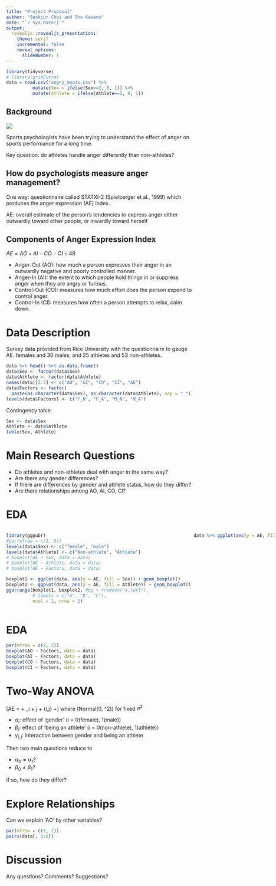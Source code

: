 ```yaml
---
title: "Project Proposal"
author: "Seokjun Choi and Sho Kawano"
date: "`r Sys.Date()`"
output:
  revealjs::revealjs_presentation: 
    theme: serif
    incremental: false
    reveal_options:
      slideNumber: T
---
```


```r
library(tidyverse)
# library(gridExtra)
data = read.csv("angry_moods.csv") %>% 
          mutate(Sex = ifelse(Sex==2, 0, 1)) %>% 
          mutate(Athlete = ifelse(Athlete==2, 0, 1))
```


## Background  


![](zidane.jpg)

Sports psychologists have been trying to understand the effect of anger on sports performance for a long time.  

Key question: \newline
do athletes handle anger differently than non-athletes?


## How do psychologists measure anger management?

One way: \newline
questionnaire called STATXI-2 (Spielberger et al., 1999) which produces the anger expression (AE) index.

AE:\newline
overall estimate of the person’s tendencies to express anger either outwardly toward other people, or inwardly toward herself


## Components of Anger Expression Index

$AE = AO + AI - CO - CI +48$

+ Anger-Out (AO):  how much a person expresses their anger in an outwardly negative and poorly controlled manner.
+ Anger-In (AI): the extent to which people hold things in or suppress anger when they are angry or furious.
+ Control-Out (CO): measures how much effort does the person expend to control anger.
+ Control-In (CI): measures how often a person attempts to relax, calm down.

# Data Description

Survey data provided from Rice University with the questionnaire to gauge AE. \newline
48 females and 30 males, and 25 athletes and 53 non-athletes.


```r
data %>% head() %>% as.data.frame()
data$Sex <- factor(data$Sex)
data$Athlete <- factor(data$Athlete)
names(data)[3:7] <- c("AO", "AI", "CO", "CI", "AE")
data$Factors <- factor(
  paste(as.character(data$Sex), as.character(data$Athlete), sep = "_"))
levels(data$Factors) <- c("F_N", "F_A", "M_N", "M_A")
```

Contingency table:

```r
Sex <- data$Sex
Athlete <- data$Athlete
table(Sex, Athlete)
```

# Main Research Questions 

+ Do athletes and non-athletes deal with anger in the same way?
+ Are there any gender differences?
+ If there are differences by gender and athlete status, how do they differ? 
+ Are there relationships among AO, AI, CO, CI?

# EDA 
<style>
.container{
    display: flex;
}
.col{
    flex: 1;
}
</style>

<div class="container">
<div class="col">



```r
library(ggpubr)
#par(mfrow = c(1, 3))
levels(data$Sex) <- c("female", "male")
levels(data$Athlete) <- c("Non-athlete", "Athlete")
# boxplot(AE ~ Sex, data = data)
# boxplot(AE ~ Athlete, data = data)
# boxplot(AE ~ Factors, data = data)

boxplot1 <- ggplot(data, aes(y = AE, fill = Sex)) + geom_boxplot() 
boxplot2 <- ggplot(data, aes(y = AE, fill = Athlete)) + geom_boxplot() 
ggarrange(boxplot1, boxplot2, #bp + rremove("x.text"), 
          # labels = c("A", "B", "C"),
          ncol = 1, nrow = 2)
```
</div>
<div class="col">

```r

data %>% ggplot(aes(y = AE, fill = Factors)) + geom_boxplot()
```

</div>
</div>

# EDA
```r
par(mfrow = c(2, 2))
boxplot(AO ~ Factors, data = data)
boxplot(AI ~ Factors, data = data)
boxplot(CO ~ Factors, data = data)
boxplot(CI ~ Factors, data = data)
```


# Two-Way ANOVA 

\[AE = \mu + \alpha_i + \beta_j + \gamma_{i,j} +\epsilon \]
where \(\epsilon \sim Normal(0, \sigma^2)\) for fixed $\sigma^2$

- $\alpha_i$: effect of 'gender' (i = 0(female), 1(male))
- $\beta_i$: effect of 'being an athlete' (i = 0(non-athlete), 1(athlete))
- $\gamma_{i,j}$: interaction between gender and being an athlete

Then two main questions reduce to

- $\alpha_0 \neq \alpha_1$?
- $\beta_0 \neq \beta_1$?

If so, how do they differ?

# Explore Relationships
Can we explain 'AO' by other variables?

```r
par(mfrow = c(1, 1))
pairs(data[, 3:6])
```

# Discussion 

Any questions? Comments? Suggestions? 


